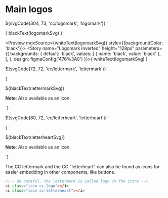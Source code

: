 
<Meta title="Assets/Logos/Main" />

# Main logos

<style>svg { height: 73px; }</style>
${svgCode(304, 73, 'cc/logomark', 'logomark')}
`

<Preview mdxSource={blackText(logomarkSvg)}>
  <Story name="Logomark" height="128px" parameters={{
    design: figmaConfig('1%3A13')
  }}>{
    blackText(logomarkSvg)
  }</Story>
</Preview>

<Preview mdxSource={whiteText(logomarkSvg)} style={{backgroundColor: 'black'}}>
  <Story name="Logomark Inverted" height="128px" parameters={{
    backgrounds: {
      default: 'black',
      values: [
        { name: 'black', value: 'black' },
      ],
    },
    design: figmaConfig('476%3A0')
  }}>{
    whiteText(logomarkSvg)
  }</Story>
</Preview>

<style>svg { height: 72px; }</style>
${svgCode(72, 72, 'cc/lettermark', 'lettermark')}
`

<Preview mdxSource={blackText(lettermarkSvg)}>
  <Story name="Lettermark" height="128px" parameters={{
    design: figmaConfig('712%3A8')
  }}>{`
    <p>${blackText(lettermarkSvg)}</p>
    <p class="caption"><strong>Note</strong>: Also available as an icon.</p>
  `}</Story>
</Preview>

<style>svg { height: 72px; }</style>
${svgCode(80, 72, 'cc/letterheart', 'letterheart')}
`

<Preview mdxSource={blackText(letterheartSvg)}>
  <Story name="Letterheart" height="128px" parameters={{
    design: figmaConfig('712%3A7')
  }}>{`
    <p>${blackText(letterheartSvg)}</p>
    <p class="caption"><strong>Note</strong>: Also available as an icon.</p>
  `}</Story>
</Preview>

The CC lettermark and the CC "letterheart" can also be found as icons for easier
embedding in other components, like buttons.

```html
<!-- Be careful, the lettermark is called logo in the icons -->
<i class="icon cc-logo"></i>
<i class="icon cc-letterheart"></i>
```
